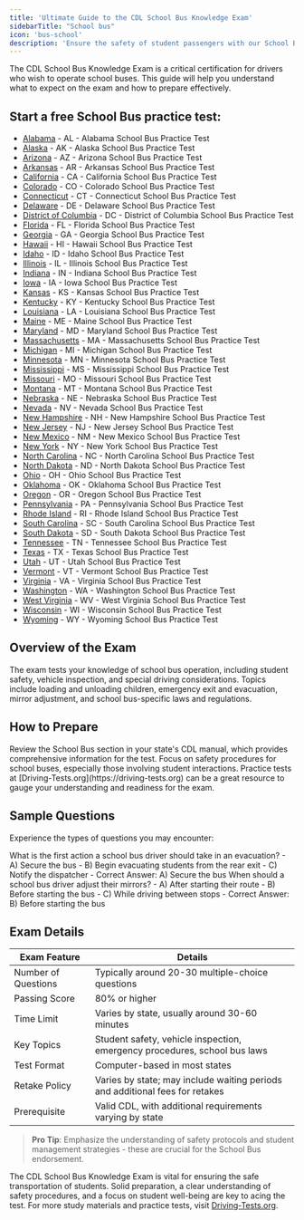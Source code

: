 ```yaml
---
title: 'Ultimate Guide to the CDL School Bus Knowledge Exam'
sidebarTitle: "School bus"
icon: 'bus-school'
description: 'Ensure the safety of student passengers with our School Bus test guide, covering operational and safety measures.'
---
```

<Snippet file="andrei.mdx" />

The CDL School Bus Knowledge Exam is a critical certification for drivers who wish to operate school buses. This guide will help you understand what to expect on the exam and how to prepare effectively.

## Start a free School Bus practice test:

- [Alabama](https://driving-tests.org/alabama/#cdl-school-bus) - AL - Alabama School Bus Practice Test
- [Alaska](https://driving-tests.org/alaska/#cdl-school-bus) - AK - Alaska School Bus Practice Test
- [Arizona](https://driving-tests.org/arizona/#cdl-school-bus) - AZ - Arizona School Bus Practice Test
- [Arkansas](https://driving-tests.org/arkansas/#cdl-school-bus) - AR - Arkansas School Bus Practice Test
- [California](https://driving-tests.org/california/#cdl-school-bus) - CA - California School Bus Practice Test
- [Colorado](https://driving-tests.org/colorado/#cdl-school-bus) - CO - Colorado School Bus Practice Test
- [Connecticut](https://driving-tests.org/connecticut/#cdl-school-bus) - CT - Connecticut School Bus Practice Test
- [Delaware](https://driving-tests.org/delaware/#cdl-school-bus) - DE - Delaware School Bus Practice Test
- [District of Columbia](https://driving-tests.org/district-columbia/#cdl-school-bus) - DC - District of Columbia School Bus Practice Test
- [Florida](https://driving-tests.org/florida/#cdl-school-bus) - FL - Florida School Bus Practice Test
- [Georgia](https://driving-tests.org/georgia/#cdl-school-bus) - GA - Georgia School Bus Practice Test
- [Hawaii](https://driving-tests.org/hawaii/#cdl-school-bus) - HI - Hawaii School Bus Practice Test
- [Idaho](https://driving-tests.org/idaho/#cdl-school-bus) - ID - Idaho School Bus Practice Test
- [Illinois](https://driving-tests.org/illinois/#cdl-school-bus) - IL - Illinois School Bus Practice Test
- [Indiana](https://driving-tests.org/indiana/#cdl-school-bus) - IN - Indiana School Bus Practice Test
- [Iowa](https://driving-tests.org/iowa/#cdl-school-bus) - IA - Iowa School Bus Practice Test
- [Kansas](https://driving-tests.org/kansas/#cdl-school-bus) - KS - Kansas School Bus Practice Test
- [Kentucky](https://driving-tests.org/kentucky/#cdl-school-bus) - KY - Kentucky School Bus Practice Test
- [Louisiana](https://driving-tests.org/louisiana/#cdl-school-bus) - LA - Louisiana School Bus Practice Test
- [Maine](https://driving-tests.org/maine/#cdl-school-bus) - ME - Maine School Bus Practice Test
- [Maryland](https://driving-tests.org/maryland/#cdl-school-bus) - MD - Maryland School Bus Practice Test
- [Massachusetts](https://driving-tests.org/massachusetts/#cdl-school-bus) - MA - Massachusetts School Bus Practice Test
- [Michigan](https://driving-tests.org/michigan/#cdl-school-bus) - MI - Michigan School Bus Practice Test
- [Minnesota](https://driving-tests.org/minnesota/#cdl-school-bus) - MN - Minnesota School Bus Practice Test
- [Mississippi](https://driving-tests.org/mississippi/#cdl-school-bus) - MS - Mississippi School Bus Practice Test
- [Missouri](https://driving-tests.org/missouri/#cdl-school-bus) - MO - Missouri School Bus Practice Test
- [Montana](https://driving-tests.org/montana/#cdl-school-bus) - MT - Montana School Bus Practice Test
- [Nebraska](https://driving-tests.org/nebraska/#cdl-school-bus) - NE - Nebraska School Bus Practice Test
- [Nevada](https://driving-tests.org/nevada/#cdl-school-bus) - NV - Nevada School Bus Practice Test
- [New Hampshire](https://driving-tests.org/new-hampshire/#cdl-school-bus) - NH - New Hampshire School Bus Practice Test
- [New Jersey](https://driving-tests.org/new-jersey/#cdl-school-bus) - NJ - New Jersey School Bus Practice Test
- [New Mexico](https://driving-tests.org/new-mexico/#cdl-school-bus) - NM - New Mexico School Bus Practice Test
- [New York](https://driving-tests.org/new-york/#cdl-school-bus) - NY - New York School Bus Practice Test
- [North Carolina](https://driving-tests.org/north-carolina/#cdl-school-bus) - NC - North Carolina School Bus Practice Test
- [North Dakota](https://driving-tests.org/north-dakota/#cdl-school-bus) - ND - North Dakota School Bus Practice Test
- [Ohio](https://driving-tests.org/ohio/#cdl-school-bus) - OH - Ohio School Bus Practice Test
- [Oklahoma](https://driving-tests.org/oklahoma/#cdl-school-bus) - OK - Oklahoma School Bus Practice Test
- [Oregon](https://driving-tests.org/oregon/#cdl-school-bus) - OR - Oregon School Bus Practice Test
- [Pennsylvania](https://driving-tests.org/pennsylvania/#cdl-school-bus) - PA - Pennsylvania School Bus Practice Test
- [Rhode Island](https://driving-tests.org/rhode-island/#cdl-school-bus) - RI - Rhode Island School Bus Practice Test
- [South Carolina](https://driving-tests.org/south-carolina/#cdl-school-bus) - SC - South Carolina School Bus Practice Test
- [South Dakota](https://driving-tests.org/south-dakota/#cdl-school-bus) - SD - South Dakota School Bus Practice Test
- [Tennessee](https://driving-tests.org/tennessee/#cdl-school-bus) - TN - Tennessee School Bus Practice Test
- [Texas](https://driving-tests.org/texas/#cdl-school-bus) - TX - Texas School Bus Practice Test
- [Utah](https://driving-tests.org/utah/#cdl-school-bus) - UT - Utah School Bus Practice Test
- [Vermont](https://driving-tests.org/vermont/#cdl-school-bus) - VT - Vermont School Bus Practice Test
- [Virginia](https://driving-tests.org/virginia/#cdl-school-bus) - VA - Virginia School Bus Practice Test
- [Washington](https://driving-tests.org/washington/#cdl-school-bus) - WA - Washington School Bus Practice Test
- [West Virginia](https://driving-tests.org/west-virginia/#cdl-school-bus) - WV - West Virginia School Bus Practice Test
- [Wisconsin](https://driving-tests.org/wisconsin/#cdl-school-bus) - WI - Wisconsin School Bus Practice Test
- [Wyoming](https://driving-tests.org/wyoming/#cdl-school-bus) - WY - Wyoming School Bus Practice Test


## Overview of the Exam

<AccordionGroup>
  <Accordion title="Exam Focus">
    The exam tests your knowledge of school bus operation, including student safety, vehicle inspection, and special driving considerations.
  </Accordion>

  <Accordion title="Key Topics">
    Topics include loading and unloading children, emergency exit and evacuation, mirror adjustment, and school bus-specific laws and regulations.
  </Accordion>
</AccordionGroup>

## How to Prepare

<Steps>
  <Step title="Study the CDL Manual">
    Review the School Bus section in your state's CDL manual, which provides comprehensive information for the test.
  </Step>

  <Step title="Practice Safety Protocols">
    Focus on safety procedures for school buses, especially those involving student interactions.
  </Step>

  <Step title="Utilize Practice Tests">
    Practice tests at [Driving-Tests.org](https://driving-tests.org) can be a great resource to gauge your understanding and readiness for the exam.
  </Step>
</Steps>

## Sample Questions

Experience the types of questions you may encounter:

<AccordionGroup>
  <Accordion title="Question 1: Evacuation Procedures">
    What is the first action a school bus driver should take in an evacuation?
    - A) Secure the bus
    - B) Begin evacuating students from the rear exit
    - C) Notify the dispatcher
    - Correct Answer: A) Secure the bus
  </Accordion>

  <Accordion title="Question 2: Mirror Checks">
    When should a school bus driver adjust their mirrors?
    - A) After starting their route
    - B) Before starting the bus
    - C) While driving between stops
    - Correct Answer: B) Before starting the bus
  </Accordion>
</AccordionGroup>

## Exam Details

| Exam Feature           | Details                                           |
|------------------------|---------------------------------------------------|
| Number of Questions    | Typically around 20-30 multiple-choice questions  |
| Passing Score          | 80% or higher                                     |
| Time Limit             | Varies by state, usually around 30-60 minutes     |
| Key Topics             | Student safety, vehicle inspection, emergency procedures, school bus laws |
| Test Format            | Computer-based in most states                     |
| Retake Policy          | Varies by state; may include waiting periods and additional fees for retakes |
| Prerequisite           | Valid CDL, with additional requirements varying by state |

> **Pro Tip**: Emphasize the understanding of safety protocols and student management strategies - these are crucial for the School Bus endorsement.

<Snippet file="school-bus-endorsement-diagram.mdx" />

The CDL School Bus Knowledge Exam is vital for ensuring the safe transportation of students. Solid preparation, a clear understanding of safety procedures, and a focus on student well-being are key to acing the test. For more study materials and practice tests, visit [Driving-Tests.org](https://driving-tests.org).

<Snippet file="cdl-premium.mdx" />

